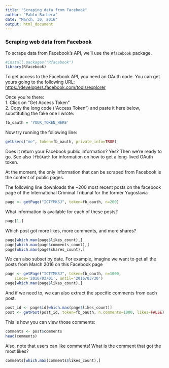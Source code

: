 ```yaml
---
title: "Scraping data from Facebook"
author: "Pablo Barbera"
date: "March, 30, 2016"
output: html_document
---
```


### Scraping web data from Facebook

To scrape data from Facebook's API, we'll use the `Rfacebook` package.

```r
#install.packages("Rfacebook")
library(Rfacebook)
```

To get access to the Facebook API, you need an OAuth code. You can get yours going to the following URL: [https://developers.facebook.com/tools/explorer](https://developers.facebook.com/tools/explorer)

Once you're there:  
1. Click on "Get Access Token"  
2. Copy the long code ("Access Token") and paste it here below, substituting the fake one I wrote:

```r
fb_oauth = 'YOUR_TOKEN_HERE'
```

Now try running the following line:
```r
getUsers("me", token=fb_oauth, private_info=TRUE)
```

Does it return your Facebook public information? Yes? Then we're ready to go. See also `?fbOAuth` for information on how to get a long-lived OAuth token.

At the moment, the only information that can be scraped from Facebook is the content of public pages. 

The following line downloads the ~200 most recent posts on the facebook page of the International Criminal Tribunal for the former Yugoslavia
```r
page <- getPage("ICTYMKSJ", token=fb_oauth, n=200) 
```

What information is available for each of these posts?
```r
page[1,]
```

Which post got more likes, more comments, and more shares?
```r
page[which.max(page$likes_count),]
page[which.max(page$comments_count),]
page[which.max(page$shares_count),]
```

We can also subset by date. For example, imagine we want to get all the posts from March 2016 on this Facebook page
```r
page <- getPage("ICTYMKSJ", token=fb_oauth, n=1000,
	since='2016/03/01', until='2016/03/30')
page[which.max(page$likes_count),]
```

And if we need to, we can also extract the specific comments from each post.
```r
post_id <- page$id[which.max(page$likes_count)]
post <- getPost(post_id, token=fb_oauth, n.comments=1000, likes=FALSE)
```

This is how you can view those comments:
```r
comments <- post$comments
head(comments)
```

Also, note that users can like comments! What is the comment that got the most likes?
```r
comments[which.max(comments$likes_count),]
```

